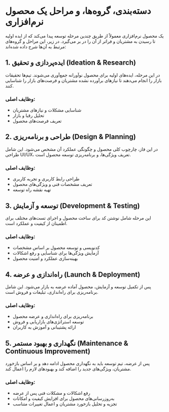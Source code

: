 # دسته‌بندی، گروه‌ها، و مراحل یک محصول نرم‌افزاری

یک محصول نرم‌افزاری معمولاً از طریق چندین مرحله توسعه پیدا می‌کند که از ایده اولیه تا رسیدن به مشتریان و فراتر از آن را در بر می‌گیرد. در زیر، این مراحل و گروه‌های مرتبط به آن‌ها شرح داده شده‌اند:

## 1. ایده‌پردازی و تحقیق (Ideation & Research)

در این مرحله، ایده‌های اولیه برای محصول نوآورانه جمع‌آوری می‌شوند. تیم‌ها تحقیقات بازار را انجام می‌دهند تا نیازهای برآورده نشده مشتریان و فرصت‌های بازار را شناسایی کنند.

### وظایف اصلی:
- شناسایی مشکلات و نیازهای مشتریان
- تحلیل رقبا و بازار
- تعریف فرصت‌های محصول

## 2. طراحی و برنامه‌ریزی (Design & Planning)

در این فاز، چارچوب کلی محصول و چگونگی عملکرد آن مشخص می‌شود. این شامل طراحی UI/UX، تعریف ویژگی‌ها، و برنامه‌ریزی توسعه محصول است.

### وظایف اصلی:
- طراحی رابط کاربری و تجربه کاربری
- تعریف مشخصات فنی و ویژگی‌های محصول
- تهیه نقشه راه توسعه

## 3. توسعه و آزمایش (Development & Testing)

این مرحله شامل نوشتن کد برای ساخت محصول و اجرای تست‌های مختلف برای اطمینان از کیفیت و عملکرد است.

### وظایف اصلی:
- کدنویسی و توسعه محصول بر اساس مشخصات
- آزمایش ویژگی‌ها برای شناسایی و رفع اشکالات
- بهینه‌سازی عملکرد و امنیت محصول

## 4. راه‌اندازی و عرضه (Launch & Deployment)

پس از تکمیل توسعه و آزمایش، محصول آماده عرضه به بازار می‌شود. این شامل برنامه‌ریزی برای راه‌اندازی، تبلیغات و فروش است.

### وظایف اصلی:
- برنامه‌ریزی برای راه‌اندازی و عرضه محصول
- توسعه استراتژی‌های بازاریابی و فروش
- ارائه پشتیبانی و آموزش به کاربران

## 5. نگهداری و بهبود مستمر (Maintenance & Continuous Improvement)

پس از عرضه، تیم توسعه باید به نگهداری محصول ادامه دهد و بر اساس بازخورد مشتریان، ویژگی‌های جدید را اضافه کند و بهبودهای لازم را اعمال کند.

### وظایف اصلی:
- رفع اشکالات و مشکلات فنی پس از عرضه
- به‌روزرسانی‌های محصول برای افزایش کیفیت و امکانات
- تجزیه و تحلیل بازخورد مشتریان و اعمال تغییرات متناسب
